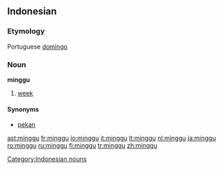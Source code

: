 {{also|Minggu}}
==Indonesian==

===Etymology===
Portuguese [[domingo]]

===Noun===
'''minggu'''

# [[week]]

====Synonyms====
* [[pekan]]

[[Category:Indonesian nouns]]

[[ast:minggu]]
[[fr:minggu]]
[[io:minggu]]
[[it:minggu]]
[[lt:minggu]]
[[nl:minggu]]
[[ja:minggu]]
[[ro:minggu]]
[[ru:minggu]]
[[fi:minggu]]
[[tr:minggu]]
[[zh:minggu]]